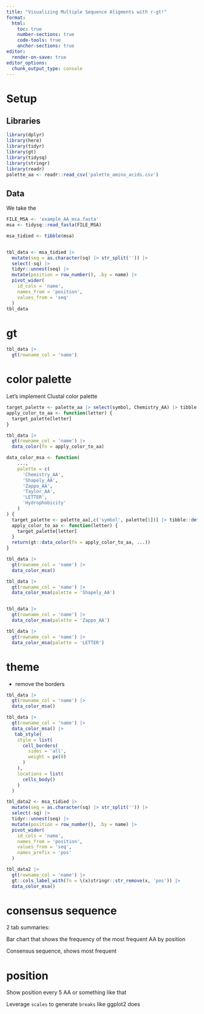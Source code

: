 ```yaml
---
title: "Visualizing Multiple Sequence Aligments with r-gt!"
format: 
  html:
    toc: true
    number-sections: true
    code-tools: true
    anchor-sections: true
editor: 
  render-on-save: true
editor_options: 
  chunk_output_type: console
---
```


# Setup

## Libraries

```r
library(dplyr)
library(here)
library(tidyr)
library(gt)
library(tidysq)
library(stringr)
library(readr)
palette_aa <- readr::read_csv('palette_amino_acids.csv')
```

## Data

We take the  

```r
FILE_MSA <- 'example_AA_msa.fasta'
msa <- tidysq::read_fasta(FILE_MSA)

msa_tidied <- tibble(msa)


tbl_data <- msa_tidied |>  
  mutate(seq = as.character(sq) |> str_split('')) |> 
  select(-sq) |> 
  tidyr::unnest(seq) |> 
  mutate(position = row_number(), .by = name) |> 
  pivot_wider(
    id_cols = 'name',
    names_from = 'position',
    values_from = 'seq'
  )
tbl_data
```



# gt

```r
tbl_data |> 
  gt(rowname_col = 'name')
```



# color palette

Let's implement Clustal color palette

```r
target_palette <- palette_aa |> select(symbol, Chemistry_AA) |> tibble::deframe()
apply_color_to_aa <- function(letter) {
  target_palette[letter]
}

tbl_data |> 
  gt(rowname_col = 'name') |> 
  data_color(fn = apply_color_to_aa)
```


```r
data_color_msa <- function(
    ...,
    palette = c(
      'Chemistry_AA', 
      'Shapely_AA', 
      'Zappo_AA', 
      'Taylor_AA', 
      'LETTER',  
      'Hydrophobicity'
    )
) {
  target_palette <- palette_aa[,c('symbol', palette[1])] |> tibble::deframe()
  apply_color_to_aa <- function(letter) {
    target_palette[letter]
  }
  return(gt::data_color(fn = apply_color_to_aa, ...))
}

tbl_data |> 
  gt(rowname_col = 'name') |> 
  data_color_msa()

tbl_data |> 
  gt(rowname_col = 'name') |> 
  data_color_msa(palette = 'Shapely_AA')


tbl_data |> 
  gt(rowname_col = 'name') |> 
  data_color_msa(palette = 'Zappo_AA')

tbl_data |> 
  gt(rowname_col = 'name') |> 
  data_color_msa(palette = 'LETTER')
```


# theme

- remove the borders

```r

tbl_data |> 
  gt(rowname_col = 'name') |> 
  data_color_msa()

tbl_data |> 
  gt(rowname_col = 'name') |> 
  data_color_msa() |> 
   tab_style(
    style = list(
      cell_borders(
        sides = 'all',
        weight = px(0)
      )
    ),
    locations = list(
      cells_body()
    )
  )

```

```r
tbl_data2 <- msa_tidied |>  
  mutate(seq = as.character(sq) |> str_split('')) |> 
  select(-sq) |> 
  tidyr::unnest(seq) |> 
  mutate(position = row_number(), .by = name) |> 
  pivot_wider(
    id_cols = 'name',
    names_from = 'position',
    values_from = 'seq',
    names_prefix = 'pos'
  )

tbl_data2 |> 
  gt(rowname_col = 'name') |> 
  gt::cols_label_with(fn = \(x)stringr::str_remove(x, 'pos')) |> 
  data_color_msa()
```


# consensus sequence

2 tab summaries: 

Bar chart that shows the frequency of the most frequent AA by position

Consensus sequence, shows most frequent


# position

Show position every 5 AA or something like that

Leverage `scales` to generate `breaks` like ggplot2 does

